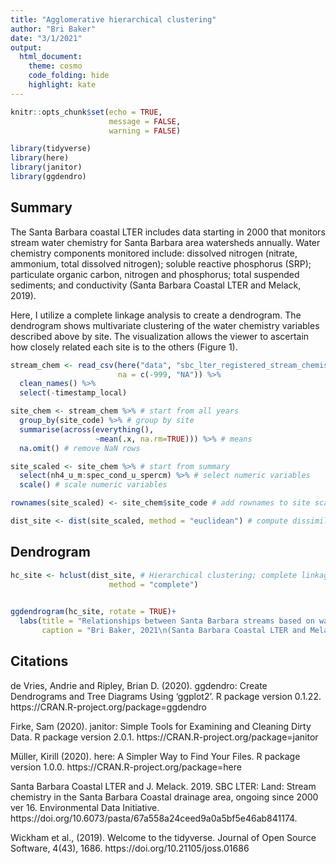 ```yaml
---
title: "Agglomerative hierarchical clustering"
author: "Bri Baker"
date: "3/1/2021"
output: 
  html_document:
    theme: cosmo
    code_folding: hide
    highlight: kate
---
```


```r
knitr::opts_chunk$set(echo = TRUE,
                      message = FALSE,
                      warning = FALSE)

library(tidyverse)
library(here)
library(janitor)
library(ggdendro)

```

## Summary

The Santa Barbara coastal LTER includes data starting in 2000 that monitors stream water chemistry for Santa Barbara area watersheds annually. Water chemistry components monitored include: dissolved nitrogen (nitrate, ammonium, total dissolved nitrogen); soluble reactive phosphorus (SRP); particulate organic carbon, nitrogen and phosphorus; total suspended sediments; and conductivity (Santa Barbara Coastal LTER and Melack, 2019). 

Here, I utilize a complete linkage analysis to create a dendrogram. The dendrogram shows multivariate clustering of the water chemistry variables described above by site. The visualization allows the viewer to ascertain how closely related each site is to the others (Figure 1).

```r

stream_chem <- read_csv(here("data", "sbc_lter_registered_stream_chemistry.csv"), 
                        na = c(-999, "NA")) %>% 
  clean_names() %>% 
  select(-timestamp_local)

```

```r

site_chem <- stream_chem %>% # start from all years
  group_by(site_code) %>% # group by site
  summarise(across(everything(), 
                   ~mean(.x, na.rm=TRUE))) %>% # means
  na.omit() # remove NaN rows

```


```r

site_scaled <- site_chem %>% # start from summary
  select(nh4_u_m:spec_cond_u_spercm) %>% # select numeric variables
  scale() # scale numeric variables

rownames(site_scaled) <- site_chem$site_code # add rownames to site scaled

```

```r

dist_site <- dist(site_scaled, method = "euclidean") # compute dissimilarity values

```

## Dendrogram

```r

hc_site <- hclust(dist_site, # Hierarchical clustering; complete linkage
                      method = "complete")
                      

ggdendrogram(hc_site, rotate = TRUE)+
  labs(title = "Relationships between Santa Barbara streams based on water chemistry",
       caption = "Bri Baker, 2021\n(Santa Barbara Coastal LTER and Melack, 2019)")

```



## Citations

de Vries, Andrie and Ripley, Brian D. (2020). ggdendro: Create Dendrograms and Tree Diagrams Using 'ggplot2'. R package version 0.1.22. https://CRAN.R-project.org/package=ggdendro

Firke, Sam (2020). janitor: Simple Tools for Examining and Cleaning Dirty Data. R package version 2.0.1. https://CRAN.R-project.org/package=janitor

Müller, Kirill (2020). here: A Simpler Way to Find Your Files. R package version 1.0.0. https://CRAN.R-project.org/package=here

Santa Barbara Coastal LTER and J. Melack. 2019. SBC LTER: Land: Stream chemistry in the Santa Barbara Coastal drainage area, ongoing since 2000 ver 16. Environmental Data Initiative. https://doi.org/10.6073/pasta/67a558a24ceed9a0a5bf5e46ab841174. 

Wickham et al., (2019). Welcome to the tidyverse. Journal of Open Source Software, 4(43), 1686. https://doi.org/10.21105/joss.01686
